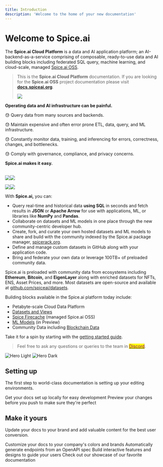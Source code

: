 ```yaml
---
title: Introduction
description: 'Welcome to the home of your new documentation'
---
```



# Welcome to Spice.ai

The **Spice.ai Cloud Platform** is a data and AI application platform; an AI-backend-as-a-service comprising of composable, ready-to-use data and AI building blocks including federated SQL query, machine learning, and cloud-scale, managed [Spice.ai OSS](https://github.com/spiceai/spiceai).


> This is the **Spice.ai Cloud Platform** documentation. If you are looking for the **Spice.ai OSS** project documentation please visit [**docs.spiceai.org**](https://docs.spiceai.org).
> 
> ![](/images/spice-oss-docs.png)


**Operating data and AI infrastructure can be painful.**

😓 Query data from many sources and backends.

😓 Maintain expensive and often error prone ETL, data, query, and ML infrastructure.

😓 Constantly monitor data, training, and inferencing for errors, correctness, changes, and bottlenecks.

😓 Comply with governance, compliance, and privacy concerns.

**Spice.ai makes it easy.**

\
![](<.gitbook/assets/screenshot 2 - hub.png>)![](<.gitbook/assets/screenshot 4 - github.png>)

![](<.gitbook/assets/screenshot 4 - ai predictions.png>)![](<.gitbook/assets/screenshot 3 - query.png>)

With **Spice.ai,** you can:

* Query real-time and historical data **using SQL** in seconds and fetch results in **JSON** or **Apache Arrow** for use with applications, ML, or libraries like **NumPy** and **Pandas**.
* Collaborate on datasets and ML models in one place through the new community-centric developer hub.
* Create, fork, and curate your own hosted datasets and ML models to share and build with the community indexed by the Spice.ai package manager, [spicerack.org](https://spicerack.org).
* Define and manage custom datasets in GitHub along with your application code.
* Bring and federate your own data or leverage 100TB+ of preloaded community data.

Spice.ai is preloaded with community data from ecosystems including **Ethereum**, **Bitcoin,** and **EigenLayer** along with enriched datasets for NFTs, ENS, Asset Prices, and more. Most datasets are open-source and available at [github.com/spiceai/datasets](https://github.com/spiceai/datasets).

Building blocks available in the Spice.ai platform today include:

* Petabyte-scale Cloud Data Platform
* [Datasets and Views](building-blocks/datasets-and-views.md)
* [Spice Firecache](building-blocks/spice-firecache/) (managed Spice.ai OSS)
* [ML Models](building-blocks/spice-models.md) (in Preview)
* Community Data including [Blockchain Data](building-blocks/datasets.md)

Take it for a spin by starting with the [getting started guide](getting-started/get-started/).

> Feel free to ask any questions or queries to the team in [<mark style="color:purple;">Discord</mark>](https://discord.gg/kZnTfneP5u).

<img
  className="block dark:hidden"
  src="/images/hero-light.svg"
  alt="Hero Light"
/>
<img
  className="hidden dark:block"
  src="/images/hero-dark.svg"
  alt="Hero Dark"
/>

## Setting up

The first step to world-class documentation is setting up your editing environments.

<CardGroup cols={2}>
  <Card
    title="Edit Your Docs"
    icon="pen-to-square"
    href="https://mintlify.com/docs/quickstart"
  >
    Get your docs set up locally for easy development
  </Card>
  <Card
    title="Preview Changes"
    icon="image"
    href="https://mintlify.com/docs/development"
  >
    Preview your changes before you push to make sure they're perfect
  </Card>
</CardGroup>

## Make it yours

Update your docs to your brand and add valuable content for the best user conversion.

<CardGroup cols={2}>
  <Card
    title="Customize Style"
    icon="palette"
    href="https://mintlify.com/docs/settings/global"
  >
    Customize your docs to your company's colors and brands
  </Card>
  <Card
    title="Reference APIs"
    icon="code"
    href="https://mintlify.com/docs/api-playground/openapi"
  >
    Automatically generate endpoints from an OpenAPI spec
  </Card>
  <Card
    title="Add Components"
    icon="screwdriver-wrench"
    href="https://mintlify.com/docs/components/accordion"
  >
    Build interactive features and designs to guide your users
  </Card>
  <Card
    title="Get Inspiration"
    icon="stars"
    href="https://mintlify.com/customers"
  >
    Check out our showcase of our favorite documentation
  </Card>
</CardGroup>
